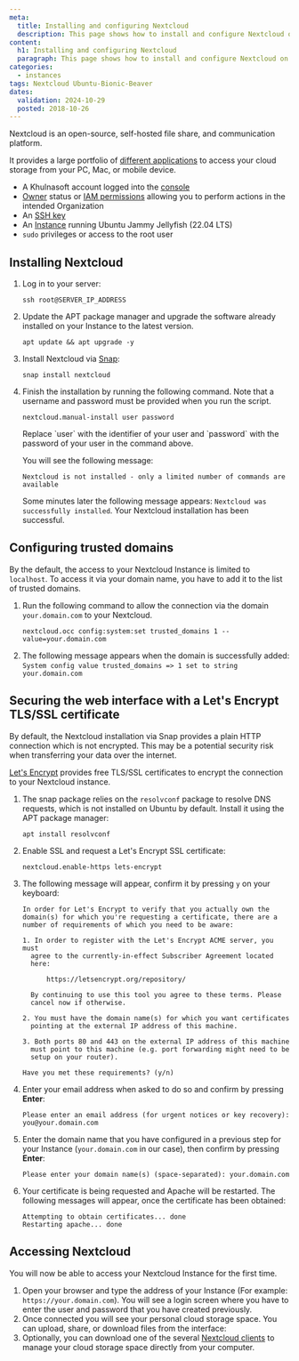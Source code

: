 ```yaml
---
meta:
  title: Installing and configuring Nextcloud
  description: This page shows how to install and configure Nextcloud on Ubuntu Jammy Jellyfish
content:
  h1: Installing and configuring Nextcloud
  paragraph: This page shows how to install and configure Nextcloud on Ubuntu Jammy Jellyfish
categories:
  - instances
tags: Nextcloud Ubuntu-Bionic-Beaver
dates:
  validation: 2024-10-29
  posted: 2018-10-26
---
```


Nextcloud is an open-source, self-hosted file share, and communication platform.

It provides a large portfolio of [different applications](https://nextcloud.com/install/#install-clients) to access your cloud storage from your PC, Mac, or mobile device.

<Macro id="requirements" />

- A Khulnasoft account logged into the [console](https://console.khulnasoft.com)
- [Owner](/identity-and-access-management/iam/concepts/#owner) status or [IAM permissions](/identity-and-access-management/iam/concepts/#permission) allowing you to perform actions in the intended Organization
- An [SSH key](/identity-and-access-management/organizations-and-projects/how-to/create-ssh-key/)
- An [Instance](/compute/instances/how-to/create-an-instance/) running Ubuntu Jammy Jellyfish (22.04 LTS)
- `sudo` privileges or access to the root user

## Installing Nextcloud

1. Log in to your server:
    ```
    ssh root@SERVER_IP_ADDRESS
    ```
2. Update the APT package manager and upgrade the software already installed on your Instance to the latest version.
    ```
    apt update && apt upgrade -y
    ```
3. Install Nextcloud via [Snap](https://snapcraft.io/):
    ```
    snap install nextcloud
    ```
4. Finish the installation by running the following command. Note that a username and password must be provided when you run the script.
    ```
    nextcloud.manual-install user password
    ```

    <Message type="important">
      Replace `user` with the identifier of your user and `password` with the password of your user in the command above.
    </Message>

    You will see the following message:

    `Nextcloud is not installed - only a limited number of commands are available`

    Some minutes later the following message appears: `Nextcloud was successfully installed`. Your Nextcloud installation has been successful.

## Configuring trusted domains

By the default, the access to your Nextcloud Instance is limited to `localhost`. To access it via your domain name, you have to add it to the list of trusted domains.

1. Run the following command to allow the connection via the domain `your.domain.com` to your Nextcloud.
    ```
    nextcloud.occ config:system:set trusted_domains 1 --value=your.domain.com
    ```
2. The following message appears when the domain is successfully added: `System config value trusted_domains => 1 set to string your.domain.com`

## Securing the web interface with a Let's Encrypt TLS/SSL certificate

By default, the Nextcloud installation via Snap provides a plain HTTP connection which is not encrypted. This may be a potential security risk when transferring your data over the internet.

[Let's Encrypt](https://letsencrypt.org) provides free TLS/SSL certificates to encrypt the connection to your Nextcloud instance.

1. The snap package relies on the `resolvconf` package to resolve DNS requests, which is not installed on Ubuntu by default. Install it using the APT package manager:
    ```
    apt install resolvconf
    ```
2. Enable SSL and request a Let's Encrypt SSL certificate:
    ```
    nextcloud.enable-https lets-encrypt
    ```
2. The following message will appear, confirm it by pressing `y` on your keyboard:
    ```
    In order for Let's Encrypt to verify that you actually own the
    domain(s) for which you're requesting a certificate, there are a
    number of requirements of which you need to be aware:

    1. In order to register with the Let's Encrypt ACME server, you must
      agree to the currently-in-effect Subscriber Agreement located
      here:

          https://letsencrypt.org/repository/

      By continuing to use this tool you agree to these terms. Please
      cancel now if otherwise.

    2. You must have the domain name(s) for which you want certificates
      pointing at the external IP address of this machine.

    3. Both ports 80 and 443 on the external IP address of this machine
      must point to this machine (e.g. port forwarding might need to be
      setup on your router).

    Have you met these requirements? (y/n)
    ```
3. Enter your email address when asked to do so and confirm by pressing **Enter**:
    ```
    Please enter an email address (for urgent notices or key recovery): you@your.domain.com
    ```
4. Enter the domain name that you have configured in a previous step for your Instance (`your.domain.com` in our case), then confirm by pressing **Enter**:
    ```
    Please enter your domain name(s) (space-separated): your.domain.com
    ```
5. Your certificate is being requested and Apache will be restarted. The following messages will appear, once the certificate has been obtained:
    ```
    Attempting to obtain certificates... done
    Restarting apache... done
    ```

## Accessing Nextcloud

You will now be able to access your Nextcloud Instance for the first time.

1. Open your browser and type the address of your Instance (For example: `https://your.domain.com`). You will see a login screen where you have to enter the user and password that you have created previously.
2. Once connected you will see your personal cloud storage space. You can upload, share, or download files from the interface:
    <Lightbox src="khulnasoft-nextcloud_files.webp" alt="" />
3. Optionally, you can download one of the several [Nextcloud clients](https://nextcloud.com/install/#install-clients) to manage your cloud storage space directly from your computer.